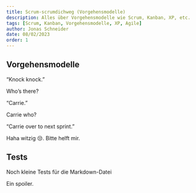 ```yaml
---
title: Scrum-scrumdichweg (Vorgehensmodelle)
description: Alles über Vorgehensmodelle wie Scrum, Kanban, XP, etc.
tags: [Scrum, Kanban, Vorgehensmodelle, XP, Agile]
author: Jonas Schneider
date: 08/02/2023
order: 1
---
```


## Vorgehensmodelle

<div className="hint tip">
“Knock knock.”

Who’s there?

“Carrie.”

Carrie who?

<Spoiler>
“Carrie over to next sprint.”
</Spoiler>
</div>

Haha witzig 😒. Bitte helft mir.

## Tests

Noch kleine Tests für die Markdown-Datei

<Spoiler>
Ein spoiler.
</Spoiler> 

<RumpeQuiz/>